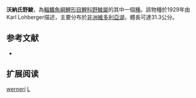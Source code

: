 {{Speciesbox
| name = 沃納氏野鯪
| image = 
| status = NE
| status_system = iucn3.1
| genus = Labeo
| species = werneri
| authority = [[Lohberger|Lohberger]], 1929
| synonyms = 
}}
'''沃納氏野鯪'''，為[[輻鰭魚綱|輻鰭魚綱]][[鯉形目|鯉形目]][[鯉科|鯉科]][[野鯪屬|野鯪屬]]的其中一個[[種|種]]。該物種於1929年由Karl Lohberger描述，主要分布於[[非洲|非洲]][[維多利亞湖|維多利亞湖]]，體長可達31.3公分。

== 参考文献 ==
{{refbegin}}
*{{FishBase_species|genus=Labeo|species=werneri|year=2011|month=12}}
{{refend}}

== 扩展阅读 ==
{{refbegin}}
{{wikispecies-inline|Labeo werneri|沃納氏野鯪}}
{{refend}}
{{Taxonbar|from=Q3172753}}

[[Category:野鯪屬|werneri]]
[[Category:1929年描述的鱼类|L]]


{{魚類小作品}}